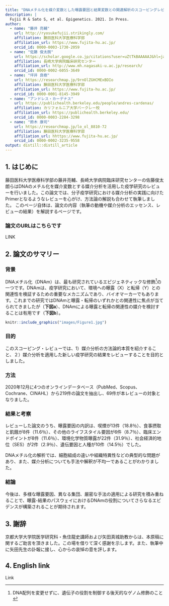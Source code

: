 ```yaml
---
title: "DNAメチル化を媒介変数とした曝露要因と結果変数との関連解析のスコーピングレビュー"
description: | 
  Fujii R & Sato S, et al. Epigenetics. 2021. In Press.
author:
  - name: "藤井 亮輔"
    url: http://ryosukefujii.strikingly.com/
    affiliation: 藤田医科大学医療科学部
    affiliation_url: https://www.fujita-hu.ac.jp/
    orcid_id: 0000-0003-1730-2059
  - name: "佐藤 俊太朗"
    url: https://scholar.google.co.jp/citations?user=uZtTkBAAAAAJ&hl=ja
    affiliation: 長崎大学病院臨床研究センター
    affiliation_url: http://www.mh.nagasaki-u.ac.jp/research/
    orcid_id: 0000-0002-6055-3649
  - name: "坪井 良樹"
    url: https://researchmap.jp/9rnOlZGHCMExBDIo
    affiliation: 藤田医科大学医療科学部
    affiliation_url: https://www.fujita-hu.ac.jp/
    orcid_id: 0000-0001-8145-3949
  - name: "アンドレス・カーデナス"
    url: https://publichealth.berkeley.edu/people/andres-cardenas/
    affiliation: カリフォルニア大学バークレー校
    affiliation_url: https://publichealth.berkeley.edu/
    orcid_id: 0000-0003-2284-3298
  - name: "鈴木 康司"
    url: https://researchmap.jp/lo_ol_8810-72
    affiliation: 藤田医科大学医療科学部
    affiliation_url: hhttps://www.fujita-hu.ac.jp/
    orcid_id: 0000-0002-3235-9558
output: distill::distill_article
---
```


## 1. はじめに
藤田医科大学医療科学部の藤井亮輔、長崎大学病院臨床研究センターの佐藤俊太朗らはDNAのメチル化を媒介変数とする媒介分析を活用した疫学研究のレビューを行いました。この論文では、分子疫学研究における媒介分析の実践に向けたPrimerとなるようなレビューを心がけ、方法論の解説も合わせて執筆しました。
このページ自体は、論文の内容（執筆の動機や媒介分析のエッセンス、レビューの結果）を解説するページです。

### 論文のURLはこちらです
LINK

## 2. 論文のサマリー
### 背景
DNAメチル化（DNAm）は、最も研究されているエピジェネティックな修飾^[DNA配列を変更せずに、遺伝子の役割を制御する後天的なゲノム修飾のこと]の一つです。DNAmは、疫学研究において、環境への曝露（X）と転帰（Y）との関連性を検証するための重要なメカニズムであり、バイオマーカーでもあります。これまでの研究ではDNAmと曝露・転帰のいずれかとの関連性に焦点が当てられてきましたが（**下図a**）、DNAmによる曝露と転帰の関連性の媒介を検討することは有用です（**下図b**）。

```r
knitr::include_graphics("images/Figure1.jpg")
```


### 目的
このスコーピング・レビューでは、1）媒介分析の方法論的本質を紹介すること、２）媒介分析を適用した新しい疫学研究の結果をレビューすることを目的としました。

### 方法
2020年12月に4つのオンラインデータベース（PubMed、Scopus、Cochrane、CINAHL）から219件の論文を抽出し、69件が本レビューの対象となりました。

### 結果と考察
レビューした論文のうち、曝露要因の内訳は、喫煙が13件（18.8％）、食事摂取と飢餓が8件（11.6％）、その他のライフスタイル要因が6件（8.7％）、臨床エンドポイントが8件（11.6％）、環境化学物質曝露が22件（31.9％）、社会経済的地位（SES）が2件（2.9％）、遺伝要因と人種が10件（14.5％）でした。

DNAメチル化の解析では、細胞組成の違いや組織特異性などの典型的な問題があり、また、媒介分析についても手法や解釈が不均一であることがわかりました。

### 結論
今後は、多様な曝露要因、異なる集団、厳密な手法の適用による研究を積み重ねることで、曝露-結果のパスウェイにおけるDNAmの役割についてさらなるエビデンスが構築されることが期待されます。


## 3. 謝辞
京都大学大学院医学研究科・魚住龍史講師および矢田真城助教からは、本原稿に関するご助言を頂きました。この場を借りて深く感謝を示します。また、執筆中に矢田先生の訃報に接し、心からの哀悼の意を評します。

## 4. English link
Link